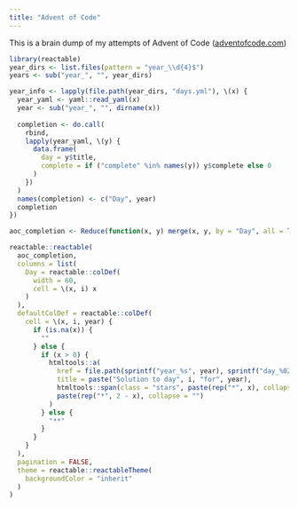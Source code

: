 ```yaml
---
title: "Advent of Code"
---
```


This is a brain dump of my attempts of Advent of Code ([adventofcode.com](https://adventofcode.com))

```r
library(reactable)
year_dirs <- list.files(pattern = "year_\\d{4}$")
years <- sub("year_", "", year_dirs)

year_info <- lapply(file.path(year_dirs, "days.yml"), \(x) {
  year_yaml <- yaml::read_yaml(x)
  year <- sub("year_", "", dirname(x))
  
  completion <- do.call(
    rbind,
    lapply(year_yaml, \(y) {
      data.frame(
        day = y$title, 
        complete = if ("complete" %in% names(y)) y$complete else 0
      )
    })
  )
  names(completion) <- c("Day", year)
  completion
})

aoc_completion <- Reduce(function(x, y) merge(x, y, by = "Day", all = TRUE), year_info)

reactable::reactable(
  aoc_completion,
  columns = list(
    Day = reactable::colDef(
      width = 60,
      cell = \(x, i) x
    )
  ),
  defaultColDef = reactable::colDef(
    cell = \(x, i, year) {
      if (is.na(x)) {
        ""
      } else {
        if (x > 0) {
          htmltools::a(
            href = file.path(sprintf("year_%s", year), sprintf("day_%02d", i)),
            title = paste("Solution to day", i, "for", year),
            htmltools::span(class = "stars", paste(rep("*", x), collapse = "")), 
            paste(rep("*", 2 - x), collapse = "")
          )
        } else {
          "**"
        }
      }
    }
  ),
  pagination = FALSE,
  theme = reactable::reactableTheme(
    backgroundColor = "inherit"
  )
)
```
